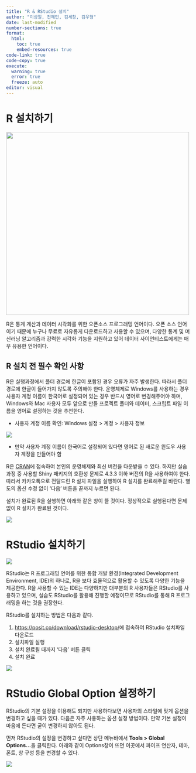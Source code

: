 ```yaml
---
title: "R & RStudio 설치"
author: "이상일, 전혜민, 김세창, 김우형"
date: last-modified
number-sections: true
format: 
  html: 
    toc: true
    embed-resources: true
code-link: true
code-copy: true
execute: 
  warning: true
  error: true
  freeze: auto
editor: visual
---
```


# R 설치하기

![](images/clipboard-570808724.png){width="500"}

R은 통계 계산과 데이터 시각화를 위한 오픈소스 프로그래밍 언어이다. 오픈 소스 언어이기 때문에 누구나 무료로 자유롭게 다운로드하고 사용할 수 있으며, 다양한 통계 및 머신러닝 알고리즘과 강력한 시각화 기능을 지원하고 있어 데이터 사이언티스트에게는 매우 유용한 언어이다.

::: callout-warning
## R 설치 전 필수 확인 사항

R은 실행과정에서 폴더 경로에 한글이 포함된 경우 오류가 자주 발생한다. 따라서 폴더 경로에 한글이 들어가지 않도록 주의해야 한다. 운영체제로 Windows를 사용하는 경우 사용자 계정 이름이 한국어로 설정되어 있는 경우 반드시 영어로 변경해주어야 하며, Windows와 Mac 사용자 모두 앞으로 만들 프로젝트 폴더와 데이터, 스크립트 파일 이름을 영어로 설정하는 것을 추천한다.

-   사용자 계정 이름 확인: Windows 설정 \> 계정 \> 사용자 정보

![](images/clipboard-2244121842.png)

-   만약 사용자 계정 이름이 한국어로 설정되어 있다면 영어로 된 새로운 윈도우 사용자 계정을 만들어야 함
:::

R은 [CRAN](https://cran.yu.ac.kr/)에 접속하여 본인의 운영체제와 최신 버전을 다운받을 수 있다. 하지만 실습 과정 중 사용할 Shiny 패키지의 호환성 문제로 4.3.3 이하 버전의 R을 사용하여야 한다. 따라서 카카오톡으로 전달드린 R 설치 파일을 실행하여 R 설치를 완료해주길 바란다. 별도의 옵션 수정 없이 '다음' 버튼을 끝까지 누르면 된다.

설치가 완료된 R을 실행하면 아래와 같은 창이 뜰 것이다. 정상적으로 실행된다면 문제없이 R 설치가 완료된 것이다.

![](images/clipboard-2452033544.png)

# RStudio 설치하기

![](images/clipboard-381723678.png)

RStudio는 R 프로그래밍 언어를 위한 통합 개발 환경(Integrated Development Environment, IDE)의 하나로, R을 보다 효율적으로 활용할 수 있도록 다양한 기능을 제공한다. R을 사용할 수 있는 IDE는 다양하지만 대부분의 R 사용자들은 RStudio를 사용하고 있으며, 실습도 RStudio를 활용해 진행할 예정이므로 RStudio를 통해 R 프로그래밍을 하는 것을 권장한다.

RStudio를 설치하는 방법은 다음과 같다.

1.  <https://posit.co/download/rstudio-desktop/>에 접속하여 RStudio 설치파일 다운로드
2.  설치파일 실행
3.  설치 완료될 때까지 ‘다음’ 버튼 클릭
4.  설치 완료

![](images/clipboard-2540746335.png)

# RStudio Global Option 설정하기

RStudio의 기본 설정을 이용해도 되지만 사용하다보면 사용자의 스타일에 맞게 옵션을 변경하고 싶을 때가 있다. 다음은 자주 사용하는 옵션 설정 방법이다. 만약 기본 설정이 마음에 든다면 굳이 변경하지 않아도 된다.

먼저 RStudio의 설정을 변경하고 싶다면 상단 메뉴바에서 **Tools \> Global Options...**을 클릭한다. 아래와 같이 Options창이 뜨면 이곳에서 파이프 연산자, 테마, 폰트, 창 구성 등을 변경할 수 있다.

![](images/clipboard-2764575494.png)
